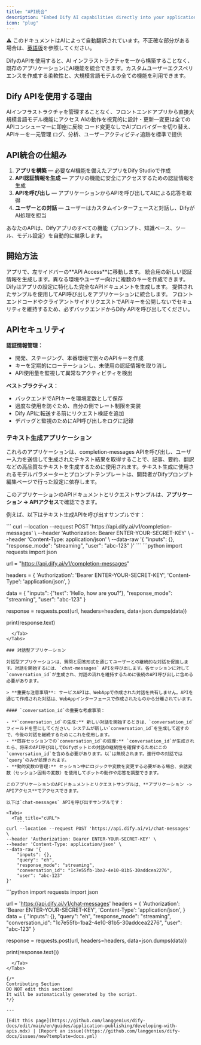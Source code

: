 ```yaml
---
title: "API統合"
description: "Embed Dify AI capabilities directly into your applications with powerful Backend-as-a-Service APIs"
icon: "plug"
---
```


<Note> ⚠️ このドキュメントはAIによって自動翻訳されています。不正確な部分がある場合は、[英語版](/en/documentation/pages/publish/developing-with-apis)を参照してください。</Note>


DifyのAPIを使用すると、AI インフラストラクチャを一から構築することなく、既存のアプリケーションにAI機能を統合できます。カスタムユーザーエクスペリエンスを作成する柔軟性と、大規模言語モデルの全ての機能を利用できます。

## Dify APIを使用する理由

<CardGroup cols={2}>
  <Card title="バックエンドの複雑さをスキップ" icon="server">
    AIインフラストラクチャを管理することなく、フロントエンドアプリから直接大規模言語モデル機能にアクセス
  </Card>
  <Card title="ビジュアルアプリ管理" icon="eye">
    AIの動作を視覚的に設計・更新—変更は全てのAPIコンシューマーに即座に反映
  </Card>
  <Card title="プロバイダーの柔軟性" icon="shuffle">
    コード変更なしでAIプロバイダーを切り替え、APIキーを一元管理
  </Card>
  <Card title="組み込み監視機能" icon="chart-line">
    ログ、分析、ユーザーアクティビティ追跡を標準で提供
  </Card>
</CardGroup>

## API統合の仕組み

1. **アプリを構築** — 必要なAI機能を備えたアプリをDify Studioで作成
2. **API認証情報を生成** — アプリの機能に安全にアクセスするための認証情報を生成
3. **APIを呼び出し** — アプリケーションからAPIを呼び出してAIによる応答を取得
4. **ユーザーとの対話** — ユーザーはカスタムインターフェースと対話し、DifyがAI処理を担当

<Info>
あなたのAPIは、Difyアプリのすべての機能（プロンプト、知識ベース、ツール、モデル設定）を自動的に継承します。
</Info>

## 開始方法

<Steps>
  <Step title="API設定にアクセス">
    アプリで、左サイドバーの**API Access**に移動します。
  </Step>
  
  <Step title="API認証情報を作成">
    統合用の新しい認証情報を生成します。異なる環境やユーザー向けに複数のキーを作成できます。
  </Step>
  
  <Step title="ドキュメントを確認">
    Difyはアプリの設定に特化した完全なAPIドキュメントを生成します。
  </Step>
  
  <Step title="アプリに実装">
    提供されたサンプルを使用してAPI呼び出しをアプリケーションに統合します。
  </Step>
</Steps>

<Warning>
フロントエンドコードやクライアントサイドリクエストでAPIキーを公開しないでセキュリティを維持するため、必ずバックエンドからDify APIを呼び出してください。
</Warning>

## APIセキュリティ

**認証情報管理：**
- 開発、ステージング、本番環境で別々のAPIキーを作成
- キーを定期的にローテーションし、未使用の認証情報を取り消し
- API使用量を監視して異常なアクティビティを検出

**ベストプラクティス：**
- バックエンドでAPIキーを環境変数として保存
- 過度な使用を防ぐため、自分の側でレート制限を実装
- Dify APIに転送する前にリクエスト検証を追加
- デバッグと監視のためにAPI呼び出しをログに記録

### テキスト生成アプリケーション

これらのアプリケーションは、completion-messages APIを呼び出し、ユーザー入力を送信して生成されたテキスト結果を取得することで、記事、要約、翻訳などの高品質なテキストを生成するために使用されます。テキスト生成に使用されるモデルパラメーターとプロンプトテンプレートは、開発者がDifyプロンプト編集ページで行った設定に依存します。

このアプリケーションのAPIドキュメントとリクエストサンプルは、**アプリケーション -> APIアクセス**で確認できます。

例えば、以下はテキスト生成APIを呼び出すサンプルです：

<Tabs>
  <Tab title="cURL">
    ```
curl --location --request POST 'https://api.dify.ai/v1/completion-messages' \
--header 'Authorization: Bearer ENTER-YOUR-SECRET-KEY' \
--header 'Content-Type: application/json' \
--data-raw '{
    "inputs": {},
    "response_mode": "streaming",
    "user": "abc-123"
}'
```
  </Tab>
  <Tab title="Python">
    ```python
import requests
import json

url = "https://api.dify.ai/v1/completion-messages"

headers = {
    'Authorization': 'Bearer ENTER-YOUR-SECRET-KEY',
    'Content-Type': 'application/json',
}

data = {
    "inputs": {"text": 'Hello, how are you?'},
    "response_mode": "streaming",
    "user": "abc-123"
}

response = requests.post(url, headers=headers, data=json.dumps(data))

print(response.text)
```
  </Tab>
</Tabs>

### 対話型アプリケーション

対話型アプリケーションは、質問と回答形式を通じてユーザーとの継続的な対話を促進します。対話を開始するには、`chat-messages` APIを呼び出します。各セッションに対して`conversation_id`が生成され、対話の流れを維持するために後続のAPI呼び出しに含める必要があります。

> **重要な注意事項**: サービスAPIは、WebAppで作成された対話を共有しません。APIを通じて作成された対話は、WebAppインターフェースで作成されたものから分離されています。

#### `conversation_id`の重要な考慮事項：

- **`conversation_id`の生成:** 新しい対話を開始するときは、`conversation_id`フィールドを空にしてください。システムが新しい`conversation_id`を生成して返すので、今後の対話を継続するためにこれを使用します。
- **既存セッションでの`conversation_id`の処理:** `conversation_id`が生成されたら、将来のAPI呼び出しでDifyボットとの対話の継続性を確保するためにこの`conversation_id`を含める必要があります。以`は無視されます。進行中の対話では`query`のみが処理されます。
- **動的変数の管理:** セッション中にロジックや変数を変更する必要がある場合、会話変数（セッション固有の変数）を使用してボットの動作や応答を調整できます。

このアプリケーションのAPIドキュメントとリクエストサンプルは、**アプリケーション -> APIアクセス**でアクセスできます。

以下は`chat-messages` APIを呼び出すサンプルです：

<Tabs>
  <Tab title="cURL">
    ```
curl --location --request POST 'https://api.dify.ai/v1/chat-messages' \
--header 'Authorization: Bearer ENTER-YOUR-SECRET-KEY' \
--header 'Content-Type: application/json' \
--data-raw '{
    "inputs": {},
    "query": "eh",
    "response_mode": "streaming",
    "conversation_id": "1c7e55fb-1ba2-4e10-81b5-30addcea2276",
    "user": "abc-123"
}'
```
  </Tab>
  <Tab title="Python">
    ```python
import requests
import json

url = 'https://api.dify.ai/v1/chat-messages'
headers = {
    'Authorization': 'Bearer ENTER-YOUR-SECRET-KEY',
    'Content-Type': 'application/json',
}
data = {
    "inputs": {},
    "query": "eh",
    "response_mode": "streaming",
    "conversation_id": "1c7e55fb-1ba2-4e10-81b5-30addcea2276",
    "user": "abc-123"
}

response = requests.post(url, headers=headers, data=json.dumps(data))

print(response.text())
```
  </Tab>
</Tabs>

{/*
Contributing Section
DO NOT edit this section!
It will be automatically generated by the script.
*/}

---

[Edit this page](https://github.com/langgenius/dify-docs/edit/main/en/guides/application-publishing/developing-with-apis.mdx) | [Report an issue](https://github.com/langgenius/dify-docs/issues/new?template=docs.yml)